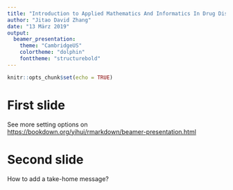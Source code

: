 ```yaml
---
title: "Introduction to Applied Mathematics And Informatics In Drug Discovery (iAMIDD)"
author: "Jitao David Zhang"
date: "13 März 2019"
output: 
  beamer_presentation:
    theme: "CambridgeUS"
    colortheme: "dolphin"
    fonttheme: "structurebold"
---
```


```r
knitr::opts_chunk$set(echo = TRUE)
```

# First slide

See more setting options on [https://bookdown.org/yihui/rmarkdown/beamer-presentation.html](https://bookdown.org/yihui/rmarkdown/beamer-presentation.html)

# Second slide

How to add a take-home message?